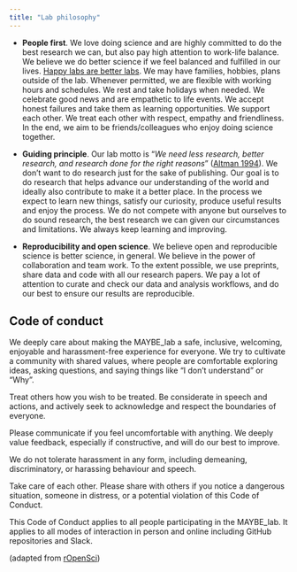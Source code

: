 ```yaml
---
title: "Lab philosophy"
---
```


- **People first**. We love doing science and are highly committed to do the best research we can, but also pay high attention to work-life balance. We believe we do better science if we feel balanced and fulfilled in our lives. [Happy labs are better labs](https://doi.org/10.1371/journal.pcbi.1006914). We may have families, hobbies, plans outside of the lab. Whenever permitted, we are flexible with working hours and schedules. We rest and take holidays when needed. We celebrate good news and are empathetic to life events. We accept honest failures and take them as learning opportunities. We support each other. We treat each other with respect, empathy and friendliness. In the end, we aim to be friends/colleagues who enjoy doing science together.

- **Guiding principle**. Our lab motto is "*We need less research, better research, and research done for the right reasons*" ([Altman 1994](https://doi.org/10.1136/bmj.308.6924.283)). We don't want to do research just for the sake of publishing. Our goal is to do research that helps advance our understanding of the world and ideally also contribute to make it a better place. In the process we expect to learn new things, satisfy our curiosity, produce useful results and enjoy the process. We do not compete with anyone but ourselves to do sound research, the best research we can given our circumstances and limitations. We always keep learning and improving. 

- **Reproducibility and open science**. We believe open and reproducible science is better science, in general. We believe in the power of collaboration and team work. To the extent possible, we use preprints, share data and code with all our research papers. We pay a lot of attention to curate and check our data and analysis workflows, and do our best to ensure our results are reproducible.


## Code of conduct

We deeply care about making the MAYBE_lab a safe, inclusive, welcoming, enjoyable and harassment-free experience for everyone. We try to cultivate a community with shared values, where people are comfortable exploring ideas, asking questions, and saying things like “I don’t understand” or “Why”. 

Treat others how you wish to be treated. Be considerate in speech and actions, and actively seek to acknowledge and respect the boundaries of everyone.

Please communicate if you feel uncomfortable with anything. We deeply value feedback, especially if constructive, and will do our best to improve.

We do not tolerate harassment in any form, including demeaning, discriminatory, or harassing behaviour and speech.

Take care of each other. Please share with others if you notice a dangerous situation, someone in distress, or a potential violation of this Code of Conduct. 

This Code of Conduct applies to all people participating in the MAYBE_lab. It applies to all modes of interaction in person and online including GitHub repositories and Slack.

(adapted from [rOpenSci](https://ropensci.org/code-of-conduct/))



